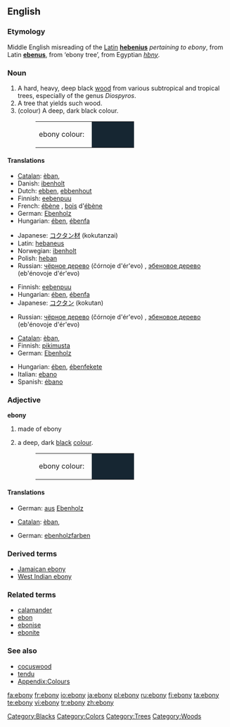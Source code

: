 {{see|Ebony}}
{{wikipedia}}
==English==

===Etymology===
Middle English misreading of the [[w:Latin|Latin]] '''[[hebenius]]''' ''pertaining to ebony'', from Latin '''[[ebenus]]''', from {{AGr.}} '''{{polytonic|[[ἔβενος]]}}''' ‘ebony tree’, from Egyptian ''[[hbny]]''.

===Noun===
{{en-noun|ebonies}}

# A hard, heavy, deep black [[wood]] from various subtropical and tropical trees, especially of the genus ''Diospyros''.
# A tree that yields such wood.
# (colour) A deep, dark black colour.
#: <table><tr><td>ebony colour: &nbsp;</td><td bgcolor="#162632" width="80">&nbsp; </td></tr></table>

====Translations====
{{trans-top|wood}}
* [[Catalan]]: [[èban]], {{m}}
* Danish: [[ibenholt]]
* Dutch: [[ebben]], [[ebbenhout]]
* Finnish: [[eebenpuu]]
* French: [[ébène]] {{f}}, [[bois]] d'[[ébène]] {{m}}
* German: [[Ebenholz]] {{n}}
* Hungarian: [[ében]], [[ébenfa]]
{{trans-mid}}
* Japanese: [[コクタン]][[材]] (kokutanzai)
* Latin: [[hebaneus]] {{m}}
* Norwegian: [[ibenholt]]
* Polish: [[heban]] {{m}}
* Russian: [[чёрное дерево]] (čórnoje d'ér'evo) {{n}}, [[эбеновое дерево]] (eb'énovoje d'ér'evo) {{n}}
{{trans-bottom}}

{{trans-top|tree}}
* Finnish: [[eebenpuu]]
* Hungarian: [[ében]], [[ébenfa]]
* Japanese: [[コクタン]] (kokutan)
{{trans-mid}}
* Russian: [[чёрное дерево]] (čórnoje d'ér'evo) {{n}}, [[эбеновое дерево]] (eb'énovoje d'ér'evo) {{n}}
{{trans-bottom}}

{{trans-top|colour}}
* [[Catalan]]: [[èban]], {{m}}
* Finnish: [[pikimusta]]
* German: [[Ebenholz]] {{n}}
{{trans-mid}}
* Hungarian: [[ében]], [[ébenfekete]]
* Italian: [[ebano]] {{m}}
* Spanish: [[ébano]] {{m}}
{{trans-bottom}}

===Adjective===
'''ebony'''

# made of ebony
# {{colour}} a deep, dark [[black]] [[color|colour]].
#: <table><tr><td>ebony colour: &nbsp;</td><td bgcolor="#162632" width="80">&nbsp; </td></tr></table>

====Translations====
{{trans-top|made of ebony}}
* German: [[aus]] [[Ebenholz]]
{{trans-mid}}
{{trans-bottom}}

{{trans-top|colour}}
* [[Catalan]]: [[èban]], {{m}}
{{trans-mid}}
* German: [[ebenholzfarben]]
{{trans-bottom}}

===Derived terms===
* [[Jamaican ebony]]
* [[West Indian ebony]]

===Related terms===
* [[calamander]]
* [[ebon]]
* [[ebonise]]
* [[ebonite]]

===See also===
* [[cocuswood]]
* [[tendu]]
* [[Appendix:Colours]]

[[Category:Blacks]]
[[Category:Colors]]
[[Category:Trees]]
[[Category:Woods]]

[[fa:ebony]]
[[fr:ebony]]
[[io:ebony]]
[[ja:ebony]]
[[pl:ebony]]
[[ru:ebony]]
[[fi:ebony]]
[[ta:ebony]]
[[te:ebony]]
[[vi:ebony]]
[[tr:ebony]]
[[zh:ebony]]